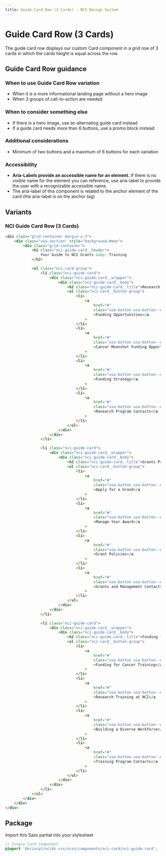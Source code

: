 ```yaml
---
title: Guide Card Row (3 Cards) - NCI Design System
---
```


# Guide Card Row (3 Cards)

The guide card row displays our custom Card component in a grid row of 3 cards in which the cards height is equal across the row.

## Guide Card Row guidance

### When to use Guide Card Row variation

- When it is a more informational landing page without a hero image
- When 3 groups of call-to-action are needed

### When to consider something else

- If there is a hero image, use an alternating guide card instead
- If a guide card needs more than 6 buttons, use a promo block instead

### Additional considerations

- Minimum of two buttons and a maximum of 6 buttons for each variation

### Accessibility

- **Aria-Labels provide an accessible name for an element.** If there is no visible name for the element you can reference, use aria-label to provide the user with a recognizable accessible name.
- The aria-label of this component is related to the anchor element of the card (the aria-label is on the anchor tag)

## Variants

### NCI Guide Card Row (3 Cards)

```html
<div class="grid-container margin-y-3">
	<div class="usa-section" style="background:#eee">
		<div class="grid-container">
			<h2 class="nci-guide-card__header">
				Your Guide to NCI Grants &amp; Training
			</h2>

			<ul class="nci-card-group">
				<li class="nci-guide-card">
					<div class="nci-guide-card__wrapper">
						<div class="nci-guide-card__body">
							<h2 class="nci-guide-card__title">Research Grant Funding</h2>
							<ul class="nci-card__button-group">
								<li>
									<a
										href="#"
										class="usa-button usa-button--outline usa-button--secondary"
										>Funding Opportunities</a
									>
								</li>
								<li>
									<a
										href="#"
										class="usa-button usa-button--outline usa-button--secondary"
										>Cancer Moonshot Funding Opportunities</a
									>
								</li>
								<li>
									<a
										href="#"
										class="usa-button usa-button--outline usa-button--secondary"
										>Funding Strategy</a
									>
								</li>
								<li>
									<a
										href="#"
										class="usa-button usa-button--outline usa-button--secondary"
										>Research Program Contacts</a
									>
								</li>
							</ul>
						</div>
					</div>
				</li>

				<li class="nci-guide-card">
					<div class="nci-guide-card__wrapper">
						<div class="nci-guide-card__body">
							<h2 class="nci-guide-card__title">Grants Process</h2>
							<ul class="nci-card__button-group">
								<li>
									<a
										href="#"
										class="usa-button usa-button--outline usa-button--secondary"
										>Apply for a Grand</a
									>
								</li>
								<li>
									<a
										href="#"
										class="usa-button usa-button--outline usa-button--secondary"
										>Manage Your Award</a
									>
								</li>
								<li>
									<a
										href="#"
										class="usa-button usa-button--outline usa-button--secondary"
										>Grant Policies</a
									>
								</li>
								<li>
									<a
										href="#"
										class="usa-button usa-button--outline usa-button--secondary"
										>Grants and Management Contacts</a
									>
								</li>
							</ul>
						</div>
					</div>
				</li>

				<li class="nci-guide-card">
					<div class="nci-guide-card__wrapper">
						<div class="nci-guide-card__body">
							<h2 class="nci-guide-card__title">Funding for Training</h2>
							<ul class="nci-card__button-group">
								<li>
									<a
										href="#"
										class="usa-button usa-button--outline usa-button--secondary"
										>Funding for Cancer Training</a
									>
								</li>
								<li>
									<a
										href="#"
										class="usa-button usa-button--outline usa-button--secondary"
										>Research Training at NCI</a
									>
								</li>
								<li>
									<a
										href="#"
										class="usa-button usa-button--outline usa-button--secondary"
										>Building a Diverse Workforce</a
									>
								</li>
								<li>
									<a
										href="#"
										class="usa-button usa-button--outline usa-button--secondary"
										>Training Program Contacts</a
									>
								</li>
							</ul>
						</div>
					</div>
				</li>
			</ul>
		</div>
	</div>
</div>
```

## Package

Import this Sass partial into your stylesheet

```scss
// Single Card Component
@import '@nciocpl/ncids-css/scss/components/nci-card/nci-guide-card';
```
